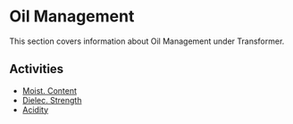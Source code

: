 # Oil Management

This section covers information about Oil Management under Transformer.

## Activities

- [Moist. Content](/docs/transformer/oil-management/moist-content)
- [Dielec. Strength](/docs/transformer/oil-management/dielec-strength)
- [Acidity](/docs/transformer/oil-management/acidity)

